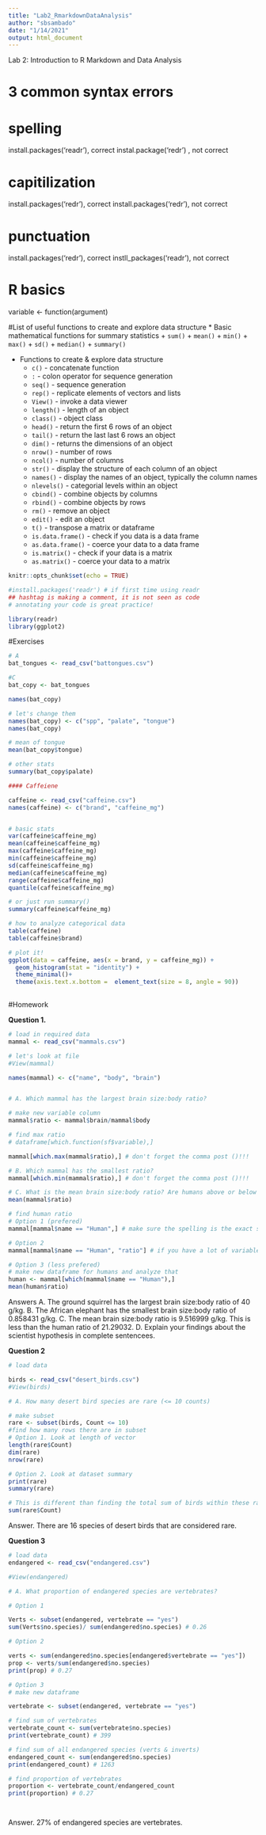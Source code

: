 ```yaml
---
title: "Lab2_RmarkdownDataAnalysis"
author: "sbsambado"
date: "1/14/2021"
output: html_document
---
```

Lab 2: Introduction to R Markdown and Data Analysis

# 3 common syntax errors
# spelling 
install.packages('readr'), correct
instal.package('redr') , not correct

# capitilization
install.packages('redr'), correct
install.packages('redr'), not correct

# punctuation
install.packages('redr'), correct
instll_packages('readr'), not correct


# R basics

variable <- function(argument)

#List of useful functions to create and explore data structure
* Basic mathematical functions for summary statistics
    + `sum()`
    + `mean()`
    + `min()`
    + `max()`
    + `sd()`
    + `median()`
    + `summary()`
    
* Functions to create & explore data structure 
    + `c()` - concatenate function
    + `:` - colon operator for sequence generation
    + `seq()` - sequence generation
    + `rep()` - replicate elements of vectors and lists
    + `View()` - invoke a data viewer
    + `length()` - length of an object
    + `class()` - object class
    + `head()` - return the first 6 rows of an object
    + `tail()` - return the last last 6 rows an object
    + `dim()` - returns the dimensions of an object 
    + `nrow()` - number of rows
    + `ncol()` - number of columns
    + `str()` - display the structure of each column of an object
    + `names()` - display the names of an object, typically the column names
    + `nlevels()` - categorial levels within an object
    + `cbind()` - combine objects by columns
    + `rbind()` - combine objects by rows
    + `rm()` - remove an object
    + `edit()` - edit an object
    + `t()` - transpose a matrix or dataframe
    + `is.data.frame()` - check if you data is a data frame
    + `as.data.frame()` - coerce your data to a data frame
    + `is.matrix()` - check if your data is a matrix
    + `as.matrix()` - coerce your data to a matrix




```r
knitr::opts_chunk$set(echo = TRUE)

#install.packages('readr') # if first time using readr
## hashtag is making a comment, it is not seen as code
# annotating your code is great practice! 

library(readr)
library(ggplot2)
```


#Exercises

```r
# A
bat_tongues <- read_csv("battongues.csv")

#C
bat_copy <- bat_tongues

names(bat_copy)

# let's change them
names(bat_copy) <- c("spp", "palate", "tongue")
names(bat_copy)

# mean of tongue
mean(bat_copy$tongue)

# other stats
summary(bat_copy$palate)

#### Caffeiene 

caffeine <- read_csv("caffeine.csv")
names(caffeine) <- c("brand", "caffeine_mg")


# basic stats
var(caffeine$caffeine_mg)
mean(caffeine$caffeine_mg)
max(caffeine$caffeine_mg)
min(caffeine$caffeine_mg)
sd(caffeine$caffeine_mg)
median(caffeine$caffeine_mg)
range(caffeine$caffeine_mg)
quantile(caffeine$caffeine_mg)

# or just run summary()
summary(caffeine$caffeine_mg)

# how to analyze categorical data
table(caffeine)
table(caffeine$brand)

# plot it!
ggplot(data = caffeine, aes(x = brand, y = caffeine_mg)) +
  geom_histogram(stat = "identity") +
  theme_minimal()+
  theme(axis.text.x.bottom =  element_text(size = 8, angle = 90))
  
```

#Homework

**Question 1.**
```r
# load in required data
mammal <- read_csv("mammals.csv")

# let's look at file
#View(mammal)

names(mammal) <- c("name", "body", "brain")


# A. Which mammal has the largest brain size:body ratio?

# make new variable column
mammal$ratio <- mammal$brain/mammal$body

# find max ratio
# dataframe[which.function(sf$variable),]

mammal[which.max(mammal$ratio),] # don't forget the comma post ()!!!

# B. Which mammal has the smallest ratio?
mammal[which.min(mammal$ratio),] # don't forget the comma post ()!!!

# C. What is the mean brain size:body ratio? Are humans above or below the mean?
mean(mammal$ratio)

# find human ratio
# Option 1 (prefered)
mammal[mammal$name == "Human",] # make sure the spelling is the exact same!

# Option 2
mammal[mammal$name == "Human", "ratio"] # if you have a lot of variable columns

# Option 3 (less prefered)
# make new dataframe for humans and analyze that
human <- mammal[which(mammal$name == "Human"),]
mean(human$ratio)
```
Answers
A. The ground squirrel has the largest brain size:body ratio of 40 g/kg.
B. The African elephant has the smallest brain size:body ratio of 0.858431 g/kg.
C. The mean brain size:body ratio is 9.516999 g/kg.  This is less than the human ratio of 21.29032.
D. Explain your findings about the scientist hypothesis in complete sentencees.

**Question 2**
```r
# load data

birds <- read_csv("desert_birds.csv")
#View(birds)

# A. How many desert bird species are rare (<= 10 counts)

# make subset
rare <- subset(birds, Count <= 10)
#find how many rows there are in subset
# Option 1. Look at length of vector
length(rare$Count)
dim(rare)
nrow(rare)

# Option 2. Look at dataset summary
print(rare)
summary(rare)

# This is different than finding the total sum of birds within these rare species
sum(rare$Count)
```
Answer. There are 16 species of desert birds that are considered rare. 

**Question 3**
```r

# load data
endangered <- read_csv("endangered.csv")

#View(endangered)

# A. What proportion of endangered species are vertebrates?

# Option 1

Verts <- subset(endangered, vertebrate == "yes")
sum(Verts$no.species)/ sum(endangered$no.species) # 0.26

# Option 2

verts <- sum(endangered$no.species[endangered$vertebrate == "yes"])
prop <- verts/sum(endangered$no.species)
print(prop) # 0.27

# Option 3
# make new dataframe

vertebrate <- subset(endangered, vertebrate == "yes")

# find sum of vertebrates
vertebrate_count <- sum(vertebrate$no.species)
print(vertebrate_count) # 399

# find sum of all endangered species (verts & inverts)
endangered_count <- sum(endangered$no.species)
print(endangered_count) # 1263

# find proportion of vertebrates
proportion <- vertebrate_count/endangered_count
print(proportion) # 0.27




```
Answer. 27% of endangered species are vertebrates.
